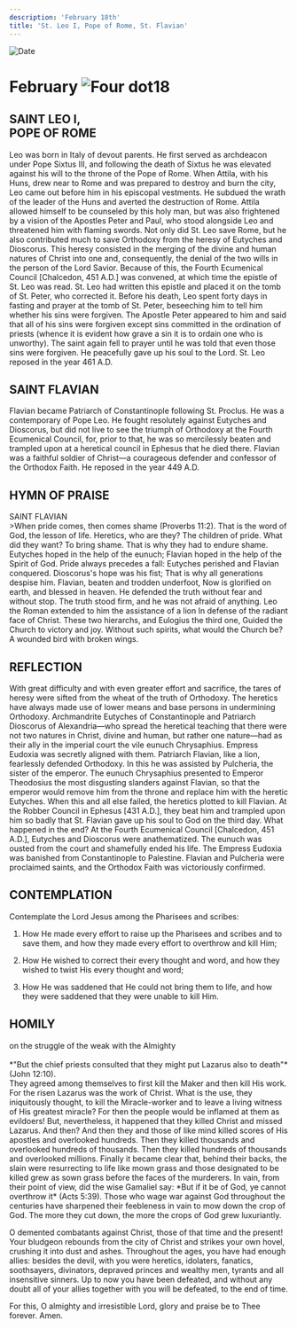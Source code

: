 ```yaml
---
description: 'February 18th'
title: 'St. Leo I, Pope of Rome, St. Flavian'
---
```


<RunningHead />
<Image src="/title-imprint.png" height={68} width={50} alt="Date" className="title-imprint"/>

# <div id="date">February <Image className="four-dot" src="/four-dot.png" height={15} width={15} alt="Four dot" />18</div>

## SAINT LEO I,<br />POPE OF ROME

Leo was born in Italy of devout parents. He first served as archdeacon under Pope Sixtus III, and following the death of Sixtus he was elevated against his will to the throne of the Pope of Rome. When Attila, with his Huns, drew near to Rome and was prepared to destroy and burn the city, Leo came out before him in his episcopal vestments. He subdued the wrath of the leader of the Huns and averted the destruction of Rome. Attila allowed himself to be counseled by this holy man, but was also frightened by a vision of the Apostles Peter and Paul, who stood alongside Leo and threatened him with flaming swords. Not only did St. Leo save Rome, but he also contributed much to save Orthodoxy from the heresy of Eutyches and Dioscorus. This heresy consisted in the merging of the divine and human natures of Christ into one and, consequently, the denial of the two wills in the person of the Lord Savior. Because of this, the Fourth Ecumenical Council [Chalcedon, 451 A.D.] was convened, at which time the epistle of St. Leo was read. St. Leo had written this epistle and placed it on the tomb of St. Peter, who corrected it. Before his death, Leo spent forty days in fasting and prayer at the tomb of St. Peter, beseeching him to tell him whether his sins were forgiven. The Apostle Peter appeared to him and said that all of his sins were forgiven except sins committed in the ordination of priests (whence it is evident how grave a sin it is to ordain one who is unworthy). The saint again fell to prayer until he was told that even those sins were forgiven. He peacefully gave up his soul to the Lord. St. Leo reposed in the year 461 A.D.

## SAINT FLAVIAN

Flavian became Patriarch of Constantinople following St. Proclus. He was a contemporary of Pope Leo. He fought resolutely against Eutyches and Dioscorus, but did not live to see the triumph of Orthodoxy at the Fourth Ecumenical Council, for, prior to that, he was so mercilessly beaten and trampled upon at a heretical council in Ephesus that he died there. Flavian was a faithful soldier of Christ—a courageous defender and confessor of the Orthodox Faith. He reposed in the year 449 A.D.


## HYMN OF PRAISE
<div style={{textAlign:'center', color:'crimson', fontWeight:'bold'}}>
SAINT FLAVIAN
</div>
>When pride comes, then comes shame (Proverbs 11:2).  
That is the word of God, the lesson of life.  
Heretics, who are they? The children of pride.  
What did they want? To bring shame.  
That is why they had to endure shame.  
Eutyches hoped in the help of the eunuch;  
Flavian hoped in the help of the Spirit of God.  
Pride always precedes a fall:  
Eutyches perished and Flavian conquered.  
Dioscorus's hope was his fist;  
That is why all generations despise him.  
Flavian, beaten and trodden underfoot,  
Now is glorified on earth, and blessed in heaven.  
He defended the truth without fear and without stop.  
The truth stood firm, and he was not afraid of anything.  
Leo the Roman extended to him the assistance of a lion  
In defense of the radiant face of Christ.  
These two hierarchs, and Eulogius the third one,  
Guided the Church to victory and joy.  
Without such spirits, what would the Church be?  
A wounded bird with broken wings.  


## REFLECTION

With great difficulty and with even greater effort and sacrifice, the tares of heresy were sifted from the wheat of the truth of Orthodoxy. The heretics have always made use of lower means and base persons in undermining Orthodoxy. Archmandrite Eutyches of Constantinople and Patriarch Dioscorus of Alexandria—who spread the heretical teaching that there were not two natures in Christ, divine and human, but rather one nature—had as their ally in the imperial court the vile eunuch Chrysaphius. Empress Eudoxia was secretly aligned with them. Patriarch Flavian, like a lion, fearlessly defended Orthodoxy. In this he was assisted by Pulcheria, the sister of the emperor. The eunuch Chrysaphius presented to Emperor Theodosius the most disgusting slanders against Flavian, so that the emperor would remove him from the throne and replace him with the heretic Eutyches. When this and all else failed, the heretics plotted to kill Flavian. At the Robber Council in Ephesus [431 A.D.], they beat him and trampled upon him so badly that St. Flavian gave up his soul to God on the third day. What happened in the end? At the Fourth Ecumenical Council [Chalcedon, 451 A.D.], Eutyches and Dioscorus were anathematized. The eunuch was ousted from the court and shamefully ended his life. The Empress Eudoxia was banished from Constantinople to Palestine. Flavian and Pulcheria were proclaimed saints, and the Orthodox Faith was victoriously confirmed.


## CONTEMPLATION

Contemplate the Lord Jesus among the Pharisees and scribes:

1. How He made every effort to raise up the Pharisees and scribes and to save them, and how they made every effort to overthrow and kill Him;

2. How He wished to correct their every thought and word, and how they wished to twist His every thought and word;

3. How He was saddened that He could not bring them to life, and how they were saddened that they were unable to kill Him.


## HOMILY
<div style={{textAlign:'center', color:'crimson', fontWeight:'bold'}}>
on the struggle of the weak with the Almighty
</div><br />
<div style={{textAlign:'right'}}>
*"But the chief priests consulted that they might put Lazarus also to death"* (John 12:10).
</div>
They agreed among themselves to first kill the Maker and then kill His work. For the risen Lazarus was the work of Christ. What is the use, they iniquitously thought, to kill the Miracle-worker and to leave a living witness of His greatest miracle? For then the people would be inflamed at them as evildoers! But, nevertheless, it happened that they killed Christ and missed Lazarus. And then? And then they and those of like mind killed scores of His apostles and overlooked hundreds. Then they killed thousands and overlooked hundreds of thousands. Then they killed hundreds of thousands and overlooked millions. Finally it became clear that, behind their backs, the slain were resurrecting to life like mown grass and those designated to be killed grew as sown grass before the faces of the murderers. In vain, from their point of view, did the wise Gamaliel say: *But if it be of God, ye cannot overthrow it* (Acts 5:39). Those who wage war against God throughout the centuries have sharpened their feebleness in vain to mow down the crop of God. The more they cut down, the more the crops of God grew luxuriantly.

O demented combatants against Christ, those of that time and the present! Your bludgeon rebounds from the city of Christ and strikes your own hovel, crushing it into dust and ashes. Throughout the ages, you have had enough allies: besides the devil, with you were heretics, idolaters, fanatics, soothsayers, divinators, depraved princes and wealthy men, tyrants and all insensitive sinners. Up to now you have been defeated, and without any doubt all of your allies together with you will be defeated, to the end of time.

For this, O almighty and irresistible Lord, glory and praise be to Thee forever. Amen.